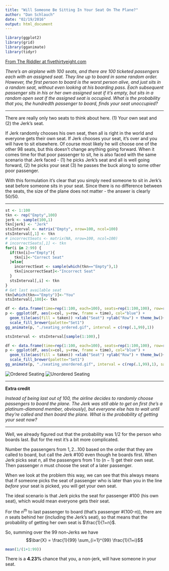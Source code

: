 ```yaml
---
title: "Will Someone Be Sitting In Your Seat On The Plane?"
author: "Dan Schlauch"
date: "02/19/2016"
output: html_document
---
```


```r
library(ggplot2)
library(grid)
library(gganimate)
library(tidyr)

```
[From The Riddler at fivethirtyeight.com](http://fivethirtyeight.com/features/will-someone-be-sitting-in-your-seat-on-the-plane/)

*There’s an airplane with 100 seats, and there are 100 ticketed passengers each with an assigned seat. They line up to board in some random order. However, the first person to board is the worst person alive, and just sits in a random seat, without even looking at his boarding pass. Each subsequent passenger sits in his or her own assigned seat if it’s empty, but sits in a random open seat if the assigned seat is occupied. What is the probability that you, the hundredth passenger to board, finds your seat unoccupied?*

***

There are really only two seats to think about here.  (1) Your own seat and (2) the Jerk's seat.  

If Jerk randomly chooses his own seat, then all is right in the world and everyone gets their own seat.  If Jerk chooses your seat, it's over and you will have to sit elsewhere.  Of course most likely he will choose one of the other 98 seats, but this doesn't change anything going forward.  When it comes time for that poor passenger to sit, he is also faced with the same scenario that Jerk faced - (1) he picks Jerk's seat and all is well going forward, (2) he picks your seat (3) he passes the buck along to some other poor passenger.  

With this formulation it's clear that you simply need someone to sit in Jerk's seat before someone sits in your seat.  Since there is no difference between the seats, the size of the plane does not matter - the answer is clearly 50/50.

***

```r
st <- 1:100
tkn <- rep("Empty",100)
jerk <- sample(100,1)
tkn[jerk] <- "Jerk"
stsInterval <- matrix("Empty", nrow=100, ncol=100)
stsInterval[,1] <- tkn
# incorrectSeats <- matrix(NA, nrow=100, ncol=100)
# incorrectSeats[,1] <- tkn
for(i in 2:99) {
  if(tkn[i]=="Empty"){
    tkn[i]<-"Correct Seat"
  }else{
    incorrectSeat <- sample(which(tkn=="Empty"),1)
    tkn[incorrectSeat]<-"Incorrect Seat"
  }
  stsInterval[,i] <- tkn
}
# Get last available seat
tkn[which(tkn=="Empty")]<-"You"
stsInterval[,100]<- tkn

df <- data.frame(time=rep(1:100, each=100), seats=rep(1:100,100), row=rep(1:25,each=4), col=1:4, taken=c(stsInterval))
p <- ggplot(df, aes(x=col, y=row, frame = time), col="blue") + 
  geom_tile(aes(fill = taken)) +xlab("Seat") +ylab("Row") + theme_bw()+
  scale_fill_brewer(palette="Set1")
gg_animate(p, "./seating_ordered.gif", interval = c(rep(.1,99),1))

stsInterval <- stsInterval[sample(1:100),]

df <- data.frame(time=rep(1:100, each=100), seats=rep(1:100,100), row=rep(1:25,each=4), col=1:4, taken=c(stsInterval))
p <- ggplot(df, aes(x=col, y=row, frame = time), col="blue") + 
  geom_tile(aes(fill = taken)) +xlab("Seat") +ylab("Row") + theme_bw()+
  scale_fill_brewer(palette="Set1")
gg_animate(p, "./seating_unordered.gif", interval = c(rep(.1,99),1), saver="mp4")
```

![Ordered Seating](./seating_ordered.gif) ![Unordered Seating](./seating_unordered.gif)

***

**Extra credit**

*Instead of being last out of 100, the airline decides to randomly choose passengers to board the plane.  The Jerk was still able to get on first (he's a platinum-diamond member, obviously), but everyone else has to wait until they're called and then board the plane.  What is the probability of getting your seat now?*

***

Well, we already figured out that the probability was 1/2 for the person who boards last.  But for the rest it's a bit more complicated.  

Number the passengers from $1,2\dots 100$ based on the order that they are called to board, but call the Jerk #100 even though he boards first.  When Jerk picks seat $n$, all the passengers from $1$ to $(n-1)$ get their own seat.  Then passenger $n$ must choose the seat of a later passenger.  

When we look at the problem this way, we can see that this always means that if someone picks the seat of passenger who is later than you in the line *before* your seat is picked, you will get your own seat.  

The ideal scenario is that Jerk picks the seat for passenger #100 (his own seat), which would mean everyone gets their seat.  

For the $n^{th}$ to last passenger to board (that's passenger #(100-$n$)), there are $n$ seats behind her (including the Jerk's seat), so that means that the probability of getting her own seat is $\frac{1}{1+n}$.

So, summing over the 99 non-Jerks we have $$\bar{X} = \frac{1}{99} \sum_{i=1}^{99} \frac{1}{1+i}$$

```r
mean(1/(1+1:99))
```

There is a **4.23%** chance that you, a non-jerk, will have someone in your seat.